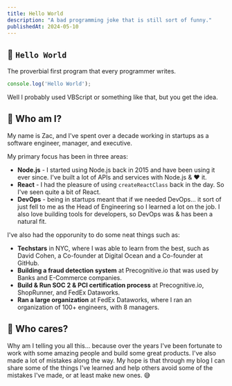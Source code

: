 ```yaml
---
title: Hello World
description: "A bad programming joke that is still sort of funny."
publishedAt: 2024-05-10
---
```


## 👋 `Hello World`

The proverbial first program that every programmer writes. 

```javascript
console.log('Hello World');
```

Well I probably used VBScript or something like that, but you get the idea.

## 🤨 Who am I?

My name is Zac, and I've spent over a decade working in startups as a software engineer, manager, and executive. 

My primary focus has been in three areas:

* **Node.js** - I started using Node.js back in 2015 and have been using it ever since. I've built a lot of APIs and services with Node.js & :heart: it.
* **React** - I had the pleasure of using `createReactClass` back in the day. So I've seen quite a bit of React.
* **DevOps** - being in startups meant that if we needed DevOps... it sort of just fell to me as the Head of Engineering so I learned a lot on the job. I also love building tools for developers, so DevOps was & has been a natural fit.

I've also had the opporunity to do some neat things such as:

* **Techstars** in NYC, where I was able to learn from the best, such as David Cohen, a Co-founder at Digital Ocean and a Co-founder at GitHub.
* **Building a fraud detection system** at Precognitive.io that was used by Banks and E-Commerce companies.
* **Build & Run SOC 2 & PCI certification process** at Precognitive.io, ShopRunner, and FedEx Dataworks.
* **Ran a large organization** at FedEx Dataworks, where I ran an organization of 100+ engineers, with 8 managers.

## 🤷 Who cares?

Why am I telling you all this... because over the years I've been fortunate to work with some amazing people and build some great products. I've also made a lot of mistakes along the way. My hope is that through my blog I can share some of the things 
I've learned and help others avoid some of the mistakes I've made, or at least make new ones. 😅

